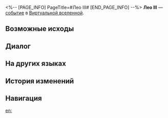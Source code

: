 <%-- [PAGE_INFO]
PageTitle=#Лео III#
[END_PAGE_INFO] --%>
{{Дополнить}}
{{ВВ Событие Инфобокс
|id                 = 11901-2
|Название           = 
|Изображение        = Событие ВВ Близнецы.png
|Испытание_в_вв     = Неизвестно
|Испытание_в_рое    = Неизвестно
|Испытание_в_зиш    = Неизвестно
|Испытание_в_рв     = 
|Испытание_в_облнеп = Неизвестно
|Требования         = 
|Пред               = 
|След               = 
|Упоминания         = 
|Порядок            = 084
|Порядок_рв         = 
}}
'''Лео III''' — [[Виртуальная вселенная/События|событие]] в [[Виртуальная вселенная|Виртуальной вселенной]].

==Возможные исходы==
{{Возможные исходы
|Выбор_1 = Избавиться от этих надоедливых соседей
|Результат_1 = Вступить в тяжёлый бой и получить за победу благословения 3★: 1, диковины: 2.
|Путь_1   = Эрудиция
|Режимы_1  = зиш

|Выбор_2 = Смешать две личности в одну
|Результат_2 = Переключиться на личность Салео и получить случайное благословение.
|Путь_2   = Небытие
|Режимы_2  = рой

|Выбор_3 = Выбрать Лео
|Результат_3 = Отказаться от диковины и получить благословение 2★.
|Режимы_3  = вв,зиш,рой

|Выбор_4 = Выбрать Лео
|Результат_4 = Отказаться от случайной диковины и получить случайных компонентов 1 или 2★: 4.
|Режимы_4  = облнеп

|Выбор_5 = Выпустить Салео
|Результат_5 = Перезагрузить личности Салео и Лео.
}}

==Диалог==
{{Диалог Начало}}
:{{tx}}
{{Диалог Конец}}

==На других языках==
{{На других языках
|en   = Leo (III)
|zhs  = 里奥（其三）
|zht  = 李奧（其三）
|ja   = リオ（その3）
|ko   = 레오 (3)
|es   = Leo (III)
|fr   = Leo (III)
|ru   = Лео III
|th   = Leo (3)
|vi   = Leo (3)
|de   = Leo (Teil 3)
|id   = Leo (Bag. 3)
|pt   = Leo (III)
}}

==История изменений==
{{История изменений|3.5}}

==Навигация==
{{События ВВ Навбокс}}

[[en:]]
